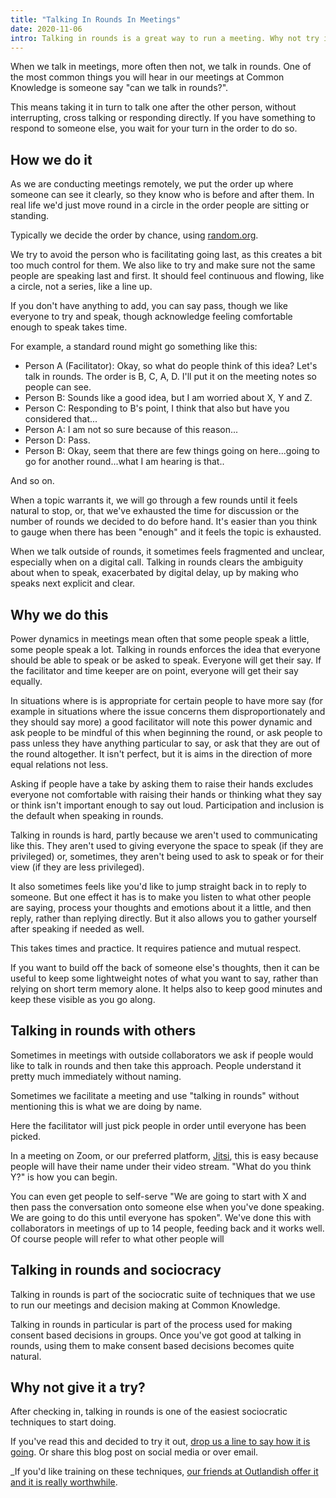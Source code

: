 ```yaml
---
title: "Talking In Rounds In Meetings"
date: 2020-11-06
intro: Talking in rounds is a great way to run a meeting. Why not try it?
---
```


When we talk in meetings, more often then not, we talk in rounds. One of the most common things you will hear in our meetings at Common Knowledge is someone say "can we talk in rounds?".

This means taking it in turn to talk one after the other person, without interrupting, cross talking or responding directly. If you have something to respond to someone else, you wait for your turn in the order to do so.

## How we do it

As we are conducting meetings remotely, we put the order up where someone can see it clearly, so they know who is before and after them. In real life we'd just move round in a circle in the order people are sitting or standing.

Typically we decide the order by chance, using [random.org](https://www.random.org/).

We try to avoid the person who is facilitating going last, as this creates a bit too much control for them. We also like to try and make sure not the same people are speaking last and first. It should feel continuous and flowing, like a circle, not a series, like a line up.

If you don't have anything to add, you can say pass, though we like everyone to try and speak, though acknowledge feeling comfortable enough to speak takes time.

For example, a standard round might go something like this:

- Person A (Facilitator): Okay, so what do people think of this idea? Let's talk in rounds. The order is B, C, A, D. I'll put it on the meeting notes so people can see.
- Person B: Sounds like a good idea, but I am worried about X, Y and Z.
- Person C: Responding to B's point, I think that also but have you considered that...
- Person A: I am not so sure because of this reason...
- Person D: Pass.
- Person B: Okay, seem that there are few things going on here...going to go for another round...what I am hearing is that..

And so on.

When a topic warrants it, we will go through a few rounds until it feels natural to stop, or, that we've exhausted the time for discussion or the number of rounds we decided to do before hand. It's easier than you think to gauge when there has been "enough" and it feels the topic is exhausted.

When we talk outside of rounds, it sometimes feels fragmented and unclear, especially when on a digital call. Talking in rounds clears the ambiguity about when to speak, exacerbated by digital delay, up by making who speaks next explicit and clear.

## Why we do this

Power dynamics in meetings mean often that some people speak a little, some people speak a lot. Talking in rounds enforces the idea that everyone should be able to speak or be asked to speak. Everyone will get their say. If the facilitator and time keeper are on point, everyone will get their say equally.

In situations where is is appropriate for certain people to have more say (for example in situations where the issue concerns them disproportionately and they should say more) a good facilitator will note this power dynamic and ask people to be mindful of this when beginning the round, or ask people to pass unless they have anything particular to say, or ask that they are out of the round altogether. It isn't perfect, but it is aims in the direction of more equal relations not less.

Asking if people have a take by asking them to raise their hands excludes everyone not comfortable with raising their hands or thinking what they say or think isn't important enough to say out loud. Participation and inclusion is the default when speaking in rounds.

Talking in rounds is hard, partly because we aren't used to communicating like this. They aren't used to giving everyone the space to speak (if they are privileged) or, sometimes, they aren't being used to ask to speak or for their view (if they are less privileged).

It also sometimes feels like you'd like to jump straight back in to reply to someone. But one effect it has is to make you listen to what other people are saying, process your thoughts and emotions about it a little, and then reply, rather than replying directly. But it also allows you to gather yourself after speaking if needed as well.

This takes times and practice. It requires patience and mutual respect.

If you want to build off the back of someone else's thoughts, then it can be useful to keep some lightweight notes of what you want to say, rather than relying on short term memory alone. It helps also to keep good minutes and keep these visible as you go along.

## Talking in rounds with others

Sometimes in meetings with outside collaborators we ask if people would like to talk in rounds and then take this approach. People understand it pretty much immediately without naming.

Sometimes we facilitate a meeting and use "talking in rounds" without mentioning this is what we are doing by name.

Here the facilitator will just pick people in order until everyone has been picked.

In a meeting on Zoom, or our preferred platform, [Jitsi](https://jitsi.org/), this is easy because people will have their name under their video stream. "What do you think Y?" is how you can begin.

You can even get people to self-serve "We are going to start with X and then pass the conversation onto someone else when you've done speaking. We are going to do this until everyone has spoken". We've done this with collaborators in meetings of up to 14 people, feeding back and it works well. Of course people will refer to what other people will

## Talking in rounds and sociocracy

Talking in rounds is part of the sociocratic suite of techniques that we use to run our meetings and decision making at Common Knowledge.

Talking in rounds in particular is part of the process used for making consent based decisions in groups. Once you've got good at talking in rounds, using them to make consent based decisions becomes quite natural.

## Why not give it a try?

After checking in, talking in rounds is one of the easiest sociocratic techniques to start doing.

If you've read this and decided to try it out, [drop us a line to say how it is going](mailto:hello@commonknowledge.coop). Or share this blog post on social media or over email.

\_If you'd like training on these techniques, [our friends at Outlandish offer it and it is really worthwhile](https://outlandish.com/workshop-sociocracy-and-better-decision-making/).
